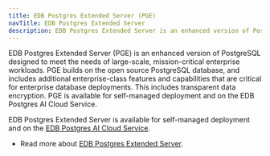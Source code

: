 ```yaml
---
title: EDB Postgres Extended Server (PGE)
navTitle: EDB Postgres Extended Server
description: EDB Postgres Extended Server is an enhanced version of PostgreSQL designed to meet the needs of large-scale, mission-critical enterprise workloads.
---
```


EDB Postgres Extended Server (PGE) is an enhanced version of PostgreSQL designed to meet the needs of large-scale, mission-critical enterprise workloads. PGE builds on the open source PostgreSQL database, and includes additional enterprise-class features and capabilities that are critical for enterprise database deployments. This includes transparent data encryption. PGE is available for self-managed deployment and on the EDB Postgres AI Cloud Service.

EDB Postgres Extended Server is available for self-managed deployment and on the [EDB Postgres AI Cloud Service](../cloud-service/).

* Read more about [EDB Postgres Extended Server](/pge/latest/).

